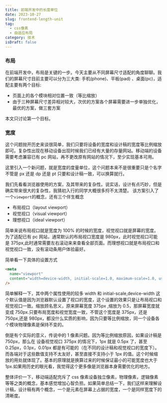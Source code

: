 ```yaml
---
title: 前端开发中的长度单位
date: 2023-10-27
slug: frontend-length-unit
tag:
  - css像素
  - 自适应布局
category: 技术
isDraft: false
---
```


### 布局

在前端开发中，布局是关键的一步。今天主要从不同屏幕尺寸适配的角度聊聊。我们的屏幕尺寸目前主要可以分为三大类: 手机(phone)、平板(pad) 、桌面(pc)，适配主要有两个目标:

- 页面上的各个模块相对位置一致（等比缩放）
- 由于三种屏幕尺寸差异相对较大，次优的方案各个屏幕需要进一步单独优化，最优的方案，做三套方案

本文只讨论第一个目标。

### 宽度

这个问题抛开历史来谈很简单，我们只要将设备的宽度和设计稿的宽度等比例缩放即可。复杂性出现在移动设备出现时候我们已经有大量的存量网站。移动端的设备需要考虑兼容已有 pc 网站，再不更改原有网站的情况下，至少实现基本可用。

这里引入一个新问题，就是宽度的度量单位，这个问题本来不是很重要只是个名字不管是 px 还是 dp 还是 pt 只要和设计稿一致，可以换算就行。

我们先看看浏览器使用的方案，及其带来的复杂性。说实话，设计有点巧妙，但是确实带来很大的复杂性，我猜初入行的同学大概很多捋不太清楚。
该方案引入了一个`viewport`的概念，还有三个伴生概念

- 布局视口（layout viewport）
- 视觉视口（visual viewport）
- 理想视口（ideal viewport）

简单来说布局视口就是宽度为 100% 的时候的宽度，视觉视口就是屏幕的宽度。为了适配已有 pc 网站，通常默认的布局视口宽度是 980px，此时视觉视口可能是 375px,此时通常需要左右滚动来来查看全部页面。而理想视口就是布局视口和视觉视口一致，没有滚动条用户体验最好。

简单看一下具体的设置方式

```html
<meta
  name="viewport"
  content="width=device-width, initial-scale=1.0, maximum-scale=1.0, user-scalable=no"
/>
```

简单解释一下，其中两个属性使用的较多 width 和 initial-scale,device-width 这个默认值是因为浏览器默认设置了视口的宽度，这个设置的效果只是让布局视口和视觉视口一致。缩放顾名思义，原来屏幕宽度 375px ,缩放为 0.5，那屏幕宽度就变成 750px.只要布局宽度和视觉宽度一致，不管这个宽度是 375px，还是 750px,还是 980px，都没什么实质的影响，因为只要等比例缩放，同一个设备各个模块物理像素是保持不变的。

倒是有个实际的意义，传说中的 1 像素问题。因为等比例缩放原因，如果设计稿是 750px，那么在 设备视觉视口 375px 的情况下，1px 就是 0.5px 了，甚至 0.25px，0.1px，0.01px 都是有可能的（在不同的设计稿和视觉视口的宽度下）。而各端对于这些数值支持不太友好，甚至直接不支持小于 1px 的值。这个时候缩放的用处就体现了。基本的原理就是换算过来的时候保证最小的可能宽度也大于 1px.如果用历史的眼光看，我觉得这个更多像是浏览器本身需要优化的地方。

整体评价一下，移动端适配充斥了 css 像素设备独立像素，物理像素，逻辑像素等等之类的概念，基本感觉增加心智负担。如果简单总结一下，我们这样来理解设计稿，设计稿有两个概念，一个是元素在屏幕上占据的宽度，一个是同样宽度下的清晰度。

